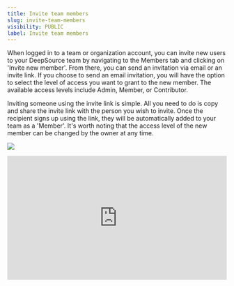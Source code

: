 ```yaml
---
title: Invite team members
slug: invite-team-members
visibility: PUBLIC
label: Invite team members
---
```

When logged in to a team or organization account, you can invite new users to your DeepSource team by navigating to the Members tab and clicking on 'Invite new member'. From there, you can send an invitation via email or an invite link. If you choose to send an email invitation, you will have the option to select the level of access you want to grant to the new member. The available access levels include Admin, Member, or Contributor.

Inviting someone using the invite link is simple. All you need to do is copy and share the invite link with the person you wish to invite. Once the recipient signs up using the link, they will be automatically added to your team as a 'Member'. It's worth noting that the access level of the new member can be changed by the owner at any time.

![](https://files.readme.io/56aade0-invite_team.png)

<div style="padding: 56.25% 0 0 0; position: relative;">
    <iframe 
        src="https://player.vimeo.com/video/812332136?h=cc6d07cd71&badge=0&autopause=0&player_id=0&app_id=58479/embed" 
        allow="autoplay; fullscreen; picture-in-picture" 
        allowfullscreen 
        frameborder="0" 
        style="position: absolute; top: 0; left: 0; width: 100%; height: 100%;">
    </iframe>
</div>
